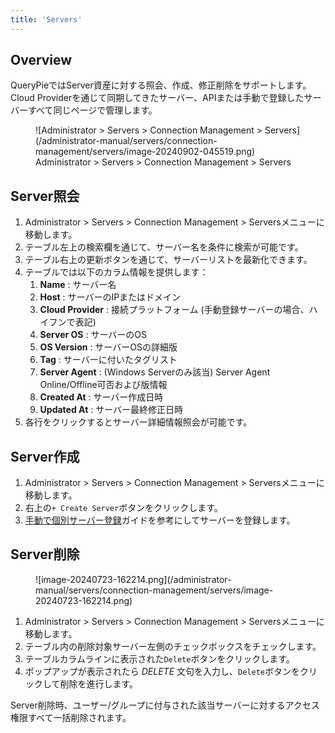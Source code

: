 ```yaml
---
title: 'Servers'
---
```



## Overview

QueryPieではServer資産に対する照会、作成、修正削除をサポートします。Cloud Providerを通じて同期してきたサーバー、APIまたは手動で登録したサーバーすべて同じページで管理します。

<figure data-layout="center" data-align="center">
![Administrator &gt; Servers &gt; Connection Management &gt; Servers](/administrator-manual/servers/connection-management/servers/image-20240902-045519.png)
<figcaption>
Administrator &gt; Servers &gt; Connection Management &gt; Servers
</figcaption>
</figure>

## Server照会

1. Administrator &gt; Servers &gt; Connection Management &gt; Serversメニューに移動します。
2. テーブル左上の検索欄を通じて、サーバー名を条件に検索が可能です。
3. テーブル右上の更新ボタンを通じて、サーバーリストを最新化できます。
4. テーブルでは以下のカラム情報を提供します：
    1.  **Name**  : サーバー名
    2.  **Host**  : サーバーのIPまたはドメイン
    3.  **Cloud Provider**  : 接続プラットフォーム (手動登録サーバーの場合、ハイフンで表記)
    4.  **Server OS**  : サーバーのOS
    5.  **OS Version**  : サーバーOSの詳細版
    6.  **Tag**  : サーバーに付いたタグリスト
    7.  **Server Agent**  : (Windows Serverのみ該当) Server Agent Online/Offline可否および版情報
    8.  **Created At**  : サーバー作成日時
    9.  **Updated At** : サーバー最終修正日時
5. 各行をクリックするとサーバー詳細情報照会が可能です。


## Server作成

1. Administrator &gt; Servers &gt; Connection Management &gt; Serversメニューに移動します。
2. 右上の`+ Create Server`ボタンをクリックします。
3. [手動で個別サーバー登録](servers/manually-registering-individual-servers)ガイドを参考にしてサーバーを登録します。


## Server削除

<figure data-layout="center" data-align="center">
![image-20240723-162214.png](/administrator-manual/servers/connection-management/servers/image-20240723-162214.png)
</figure>

1. Administrator &gt; Servers &gt; Connection Management &gt; Serversメニューに移動します。
2. テーブル内の削除対象サーバー左側のチェックボックスをチェックします。
3. テーブルカラムラインに表示された`Delete`ボタンをクリックします。
4. ポップアップが表示されたら  *DELETE*  文句を入力し、`Delete`ボタンをクリックして削除を進行します。

<Callout type="important">
Server削除時、ユーザー/グループに付与された該当サーバーに対するアクセス権限すべて一括削除されます。
</Callout>
